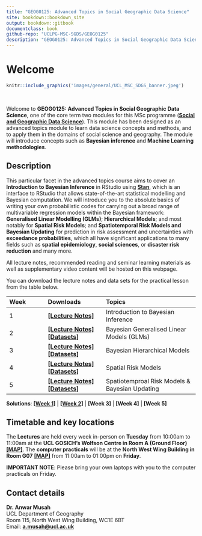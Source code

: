 ```yaml
--- 
title: "GEOG0125: Advanced Topics in Social Geographic Data Science"
site: bookdown::bookdown_site
output: bookdown::gitbook
documentclass: book
github-repo: "UCLPG-MSC-SGDS/GEOG0125"
description: "GEOG0125: Advanced Topics in Social Geographic Data Science Handbook"
---
```


# Welcome {-}

```r
knitr::include_graphics('images/general/UCL_MSC_SDGS_banner.jpeg') 
```
<br />

Welcome to **GEOG0125: Advanced Topics in Social Geographic Data Science**, one of the core term two modules for this MSc programme ([**Social and Geographic Data Science**](https://www.geog.ucl.ac.uk/study/graduate-taught/msc-social-and-geographic-data-science)). This module has been designed as an advanced topics module to learn data science concepts and methods, and to apply them in the domains of social science and geography. The module will introduce concepts such as **Bayesian inference** and **Machine Learning methodologies**.

## Description {-}

This particular facet in the advanced topics course aims to cover an **Introduction to Bayesian Inference** in RStudio using [**Stan**](https://mc-stan.org), which is an interface to RStudio that allows state-of-the-art statistical modelling and Bayesian computation. We will introduce you to the absolute basics of writing your own probabilistic codes for carrying out a broad range of multivariable regression models within the Bayesian framework: **Generalised Linear Modelling (GLMs)**; **Hierarchical Models**; and most notably for **Spatial Risk Models**; and **Spatiotemporal Risk Models and Bayesian Updating** for prediction in risk assessment and uncertainties with **exceedance probabilities**, which all have significant applications to many fields such as **spatial epidemiology**, **social sciences**, or **disaster risk reduction** and many more.

All lecture notes, recommended reading and seminar learning materials as well as supplementary video content will be hosted on this webpage.

You can download the lecture notes and data sets for the practical lesson from the table below.

| **Week** | **Downloads** | **Topics** |
|:----------------|:------------------------|:--------------------------------------|
|1 | [**[Lecture Notes]**](https://github.com/UCLPG-MSC-SGDS/GEOG0125/raw/main/Lecture_notes/GEOG0125%20Week%201%20Lecture%20-%20Introduction%20to%20Bayesian%20Statistics.pdf) | Introduction to Bayesian Inference |
|2 | [**[Lecture Notes]**](https://github.com/UCLPG-MSC-SGDS/GEOG0125/raw/main/Lecture_notes/GEOG0125%20Week%202%20Lecture%20-%20Bayesian%20GLMs.pdf) [**[Datasets]**](https://github.com/UCLPG-MSC-SGDS/GEOG0125/raw/main/Dataset%20for%20Week%202.zip) | Bayesian Generalised Linear Models (GLMs) |
|3 | [**[Lecture Notes]**](https://github.com/UCLPG-MSC-SGDS/GEOG0125/raw/main/Lecture_notes/GEOG0125%20Week%207%20Lecture%20-%20Bayesian%20Hierarchical%20Models.pdf)  [**[Datasets]**](https://github.com/UCLPG-MSC-SGDS/GEOG0125/raw/main/Dataset%20for%20Week%203.zip) | Bayesian Hierarchical Models |
|4 | [**[Lecture Notes]**](https://github.com/UCLPG-MSC-SGDS/GEOG0125/raw/main/Lecture_notes/GEOG0125%20Week%208%20Lecture%20-%20Spatial%20Bayesian%20Risk%20Models.pdf)  [**[Datasets]**](https://github.com/UCLPG-MSC-SGDS/GEOG0125/raw/main/Dataset%20for%20Week%204.zip) | Spatial Risk Models |
|5 | [**[Lecture Notes]**](https://github.com/UCLPG-MSC-SGDS/GEOG0125/raw/main/Lecture_notes/GEOG0125%20Week%209%20Lecture%20-%20Spatial%20temporal%20Models%20and%20Bayesian%20Updating.pdf) [**[Datasets]**](https://github.com/UCLPG-MSC-SGDS/GEOG0125/raw/main/Dataset%20for%20Week%209.zip) | Spatiotemproal Risk Models & Bayesian Updating |

**Solutions**: [**[Week 1]**](https://github.com/UCLPG-MSC-SGDS/GEOG0125/raw/main/Week%201%20Solutions%20for%20Task%201%20and%202.zip) | [**[Week 2]**](https://github.com/UCLPG-MSC-SGDS/GEOG0125/raw/main/Week%202%20Solutions%20for%20Tasks%201%20and%202.zip) | **[Week 3]** | **[Week 4]** | **[Week 5]**

## Timetable and key locations {-}

The **Lectures** are held every week in-person on **Tuesday** from 10:00am to 11:00am at the **UCL GOSICH's Wolfson Centre in Room A (Ground Floor)** [**[MAP]**](https://maps.app.goo.gl/ceHMM5BDNdWXLd7TA). The **computer practicals** will be at the **North West Wing Building in Room G07** [**[MAP]**](https://maps.app.goo.gl/ceHMM5BDNdWXLd7TA) from 11:00am to 01:00pm on **Friday**.

::: note
**IMPORTANT NOTE**: Please bring your own laptops with you to the computer practicals on Friday.
:::

## Contact details{-}

**Dr. Anwar Musah**
<br/>
UCL Department of Geography 
<br/>
Room 115, North West Wing Building, WC1E 6BT
<br/>
Email: [**a.musah@ucl.ac.uk**](a.musah@ucl.ac.uk)
